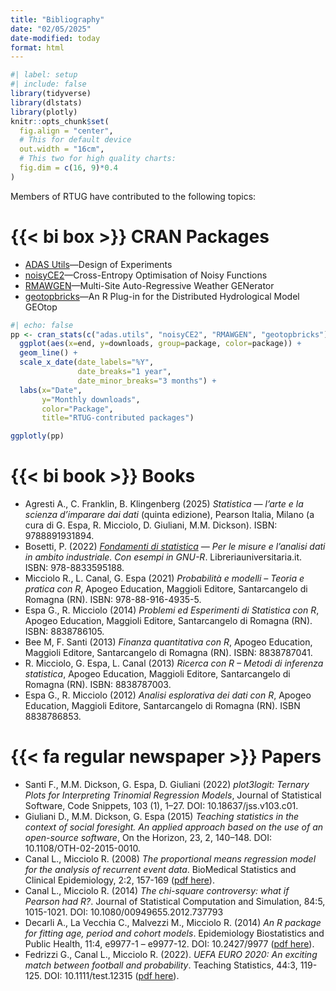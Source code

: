 ```yaml
---
title: "Bibliography"
date: "02/05/2025"
date-modified: today
format: html
---
```


```r
#| label: setup
#| include: false
library(tidyverse)
library(dlstats)
library(plotly)
knitr::opts_chunk$set(
  fig.align = "center",
  # This for default device
  out.width = "16cm",
  # This two for high quality charts:
  fig.dim = c(16, 9)*0.4
)
```


Members of RTUG have contributed to the following topics:

# {{< bi box >}} CRAN Packages

* [ADAS Utils](https://cran.r-project.org/package=adas.utils){target="_blank"}---Design of Experiments
* [noisyCE2](https://cran.r-project.org/package=noisyCE2){target="_blank"}---Cross-Entropy Optimisation of Noisy Functions
* [RMAWGEN](https://cran.r-project.org/web/packages/RMAWGEN/index.html){target="_blank"}---Multi-Site Auto-Regressive Weather GENerator
* [geotopbricks](https://cran.r-project.org/web/packages/geotopbricks/index.html){target="_blank"}---An R Plug-in for the Distributed Hydrological Model GEOtop

```r
#| echo: false
pp <- cran_stats(c("adas.utils", "noisyCE2", "RMAWGEN", "geotopbricks")) %>% 
  ggplot(aes(x=end, y=downloads, group=package, color=package)) +
  geom_line() +
  scale_x_date(date_labels="%Y",
               date_breaks="1 year", 
               date_minor_breaks="3 months") +
  labs(x="Date", 
       y="Monthly downloads", 
       color="Package", 
       title="RTUG-contributed packages")

ggplotly(pp)
```


# {{< bi book >}} Books

* Agresti A., C. Franklin, B. Klingenberg (2025) *Statistica --- l’arte e la scienza d’imparare dai dati* (quinta edizione), Pearson Italia, Milano (a cura di G. Espa, R. Micciolo, D. Giuliani, M.M. Dickson). ISBN: 9788891931894.
* Bosetti, P. (2022) *[Fondamenti di statistica](https://www.amazon.it/Fondamenti-statistica-misure-lanalisi-industriale/dp/8833595188/ref=sr_1_1?__mk_it_IT=ÅMÅŽÕÑ&crid=130DECQXCJAUU&dib=eyJ2IjoiMSJ9.JkZQh7pdSELYBbubl0AOoP8hMF5WE4YX2v5WcqzrSI1PkWPXwJATHdzq_sXG3tdeY5ZCf-riK7MHsBVIsOgfzw.moxkeVLCwEDMXtkOTAo-98QTge2OlqYC6M-VW7sYvgY&dib_tag=se&keywords=paolo+bosetti&qid=1738757933&sprefix=paolo+bosetti%2Caps%2C131&sr=8-1){target="_blank"} --- Per le misure e l’analisi dati in ambito industriale. Con esempi in GNU-R*. Libreriauniversitaria.it. ISBN: 978-8833595188.
* Micciolo R., L. Canal, G. Espa (2021) *Probabilità e modelli – Teoria e pratica con R*, Apogeo Education, Maggioli Editore, Santarcangelo di Romagna (RN). ISBN: 978-88-916-4935-5.
* Espa G., R. Micciolo (2014) *Problemi ed Esperimenti di Statistica con R*, Apogeo Education, Maggioli Editore, Santarcangelo di Romagna (RN). ISBN: 8838786105.
* Bee M, F. Santi (2013) *Finanza quantitativa con R*, Apogeo Education, Maggioli Editore, Santarcangelo di Romagna (RN). ISBN: 8838787041.
* R. Micciolo, G. Espa, L. Canal (2013) *Ricerca con R – Metodi di inferenza statistica*, Apogeo Education, Maggioli Editore, Santarcangelo di Romagna (RN). ISBN: 8838787003.
* Espa G., R.  Micciolo (2012) *Analisi esplorativa dei dati con R*, Apogeo Education, Maggioli Editore, Santarcangelo di Romagna (RN). ISBN 8838786853.

# {{< fa regular newspaper >}} Papers

* Santi F., M.M. Dickson, G. Espa, D. Giuliani (2022) *plot3logit: Ternary Plots for Interpreting Trinomial Regression Models*, Journal of Statistical Software, Code Snippets, 103 (1), 1–27. DOI: 10.18637/jss.v103.c01.
* Giuliani D., M.M. Dickson, G. Espa (2015) *Teaching statistics in the context of social foresight. An applied approach based on the use of an open-source software*, On the Horizon, 23, 2, 140–148. DOI: 10.1108/OTH-02-2015-0010.
* Canal L., Micciolo R. (2008) *The proportional means regression model for the analysis of recurrent event data*. BioMedical Statistics and Clinical Epidemiology, 2:2, 157-169 ([pdf here](http://hostingwin.unitn.it/micciolo/pmr/Canal_Micciolo%20(web).pdf)).
* Canal L., Micciolo R. (2014) *The chi-square controversy: what if Pearson had R?*. Journal of Statistical Computation and Simulation, 84:5, 1015-1021. DOI: 10.1080/00949655.2012.737793
* Decarli A., La Vecchia C., Malvezzi M., Micciolo R. (2014) *An R package for fitting age, period and cohort models*. Epidemiology Biostatistics and Public Health, 11:4, e9977-1 – e9977-12. DOI: 10.2427/9977 ([pdf here](https://riviste.unimi.it/index.php/ebph/article/view/17936/15736>)).
* Fedrizzi G., Canal L., Micciolo R. (2022). *UEFA EURO 2020: An exciting match between football and probability*. Teaching Statistics, 44:3, 119-125. DOI: 10.1111/test.12315 ([pdf here](https://onlinelibrary.wiley.com/doi/10.1111/test.12315)).





